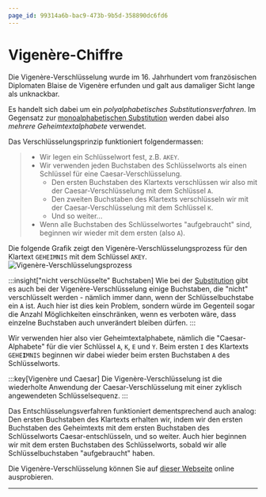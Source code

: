 ```yaml
---
page_id: 99314a6b-bac9-473b-9b5d-358890dc6fd6
---
```

# Vigenère-Chiffre
Die Vigenère-Verschlüsselung wurde im 16. Jahrhundert vom französischen Diplomaten Blaise de Vigenère erfunden und galt aus damaliger Sicht lange als unknackbar.

Es handelt sich dabei um ein _polyalphabetisches Substitutionsverfahren_. Im Gegensatz zur [monoalphabetischen Substitution](Substitution) werden dabei also _mehrere Geheimtextalphabete_ verwendet.

Das Verschlüsselungsprinzip funktioniert folgendermassen:
> - Wir legen ein Schlüsselwort fest, z.B. `AKEY`.
> - Wir verwenden jeden Buchstaben des Schlüsselworts als einen Schlüssel für eine Caesar-Verschlüsselung.
>   - Den ersten Buchstaben des Klartexts verschlüssen wir also mit der Caesar-Verschlüsselung mit dem Schlüssel `A`.
>   - Den zweiten Buchstaben des Klartexts verschlüsseln wir mit der Caesar-Verschlüsselung mit dem Schlüssel `K`.
>   - Und so weiter...
> - Wenn alle Buchstaben des Schlüsselwortes "aufgebraucht" sind, beginnen wir wieder mit dem ersten (also `A`).

Die folgende Grafik zeigt den Vigenère-Verschlüsselungsprozess für den Klartext `GEHEIMNIS` mit dem Schlüssel `AKEY`.
![Vigenère-Verschlüsselungsprozess](img/vigenere.png)

:::insight["nicht verschlüsselte" Buchstaben]
Wie bei der [Substitution](Substitution) gibt es auch bei der Vigenère-Verschlüsselung einige Buchstaben, die "nicht" verschlüsselt werden - nämlich immer dann, wenn der Schlüsselbuchstabe ein `A` ist. Auch hier ist dies kein Problem, sondern würde im Gegenteil sogar die Anzahl Möglichkeiten einschränken, wenn es verboten wäre, dass einzelne Buchstaben auch unverändert bleiben dürfen.
:::

Wir verwenden hier also vier Geheimtextalphabete, nämlich die "Caesar-Alphabete" für die vier Schlüssel `A`, `K`, `E` und `Y`. Beim ersten `I` des Klartexts `GEHE`**`I`**`MNIS` beginnen wir dabei wieder beim ersten Buchstaben `A` des Schlüsselworts.

:::key[Vigenère und Caesar]
Die Vigenère-Verschlüsselung ist die wiederholte Anwendung der Caesar-Verschlüsselung mit einer zyklisch angewendeten Schlüsselsequenz.
:::

Das Entschlüsselungsverfahren funktioniert dementsprechend auch analog: Den ersten Buchstaben des Klartexts erhalten wir, indem wir den ersten Buchstaben des Geheimtexts mit dem ersten Buchstaben des Schlüsselworts Caesar-entschlüsseln, und so weiter. Auch hier beginnen wir mit dem ersten Buchstaben des Schlüsselworts, sobald wir alle Schlüsselbuchstaben "aufgebraucht" haben.

Die Vigenère-Verschlüsselung können Sie auf [dieser Webseite](https://gc.de/gc/vigenere/) online ausprobieren.

---
